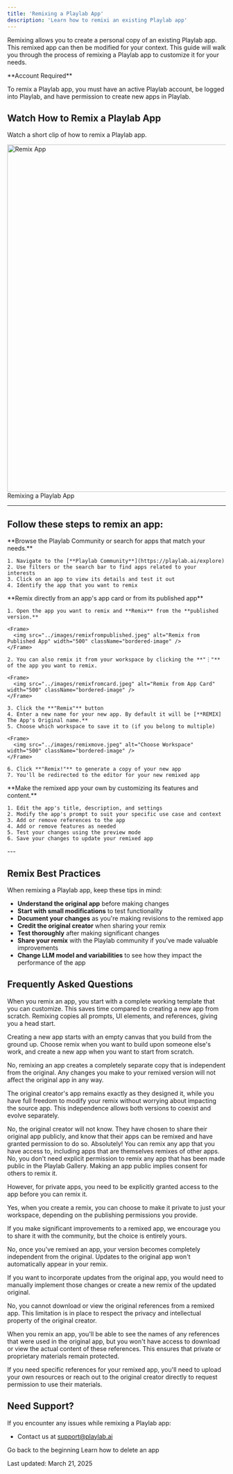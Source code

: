 ```yaml
---
title: 'Remixing a Playlab App'
description: 'Learn how to remixi an existing Playlab app'
---
```


Remixing allows you to create a personal copy of an existing Playlab app. This remixed app can then be modified for your context. This guide will walk you through the process of remixing a Playlab app to customize it for your needs.

<Warning>
  **Account Required**
  
  To remix a Playlab app, you must have an active Playlab account, be logged into Playlab, and have permission to create new apps in Playlab.
</Warning>

## <Icon icon="video" size="24" className="inline-block align-text-bottom" /> Watch How to Remix a Playlab App

Watch a short clip of how to remix a Playlab app.

<Frame>
  <img src="../images/remix.gif" alt="Remix App" width="800" className="bordered-image" />
  <figcaption>Remixing a Playlab App</figcaption>
</Frame>

---

## <Icon icon="arrow-right" size="24" className="inline-block align-text-bottom" /> Follow these steps to remix an app:

<Steps>
  <Step title="Find an App to Remix">
    **Browse the Playlab Community or search for apps that match your needs.**
    
    1. Navigate to the [**Playlab Community**](https://playlab.ai/explore)
    2. Use filters or the search bar to find apps related to your interests
    3. Click on an app to view its details and test it out
    4. Identify the app that you want to remix
  </Step>

  <Step title="Remix the App">
    **Remix directly from an app's app card or from its published app**
    
    1. Open the app you want to remix and **Remix** from the **published version.**
    
    <Frame>
      <img src="../images/remixfrompublished.jpeg" alt="Remix from Published App" width="500" className="bordered-image" />
    </Frame>
    
    2. You can also remix it from your workspace by clicking the **"⋮"** of the app you want to remix.
    
    <Frame>
      <img src="../images/remixfromcard.jpeg" alt="Remix from App Card" width="500" className="bordered-image" />
    </Frame>
    
    3. Click the **"Remix"** button
    4. Enter a new name for your new app. By default it will be [**REMIX] The App's Original name.**
    5. Choose which workspace to save it to (if you belong to multiple)
    
    <Frame>
      <img src="../images/remixmove.jpeg" alt="Choose Workspace" width="500" className="bordered-image" />
    </Frame>
    
    6. Click **"Remix!"** to generate a copy of your new app
    7. You'll be redirected to the editor for your new remixed app
  </Step>

  <Step title="Customize Your Remixed App">
    **Make the remixed app your own by customizing its features and content.**
    
    1. Edit the app's title, description, and settings
    2. Modify the app's prompt to suit your specific use case and context
    3. Add or remove references to the app
    4. Add or remove features as needed
    5. Test your changes using the preview mode
    6. Save your changes to update your remixed app
  </Step>
</Steps>
---

## <Icon icon="lightbulb-on" size="24" className="inline-block align-text-bottom" /> Remix Best Practices

When remixing a Playlab app, keep these tips in mind:

- **Understand the original app** before making changes
- **Start with small modifications** to test functionality
- **Document your changes** as you're making revisions to the remixed app
- **Credit the original creator** when sharing your remix
- **Test thoroughly** after making significant changes
- **Share your remix** with the Playlab community if you've made valuable improvements
- **Change LLM model and variabilities** to see how they impact the performance of the app

## <Icon icon="circle-question" size="24" className="inline-block align-text-bottom" /> Frequently Asked Questions

<Accordion title="What is the difference between remixing and creating a new app?">
  When you remix an app, you start with a complete working template that you can customize. This saves time compared to creating a new app from scratch. Remixing copies all prompts, UI elements, and references, giving you a head start.
  
  Creating a new app starts with an empty canvas that you build from the ground up. Choose remix when you want to build upon someone else's work, and create a new app when you want to start from scratch.
</Accordion>

<Accordion title="Will my remixed app change the original app?">
  No, remixing an app creates a completely separate copy that is independent from the original. Any changes you make to your remixed version will not affect the original app in any way.
  
  The original creator's app remains exactly as they designed it, while you have full freedom to modify your remix without worrying about impacting the source app. This independence allows both versions to coexist and evolve separately.
</Accordion>

<Accordion title="Will the original app creator know that I remixed their app?">
  No, the original creator will not know. They have chosen to share their original app publicly, and know that their apps can be remixed and have granted permission to do so.
</Accordion>

<Accordion title="Can I remix an app that was already remixed by someone else?">
  Absolutely! You can remix any app that you have access to, including apps that are themselves remixes of other apps.
</Accordion>

<Accordion title="Do I need permission to remix someone's app?">
  No, you don't need explicit permission to remix any app that has been made public in the Playlab Gallery. Making an app public implies consent for others to remix it.
  
  However, for private apps, you need to be explicitly granted access to the app before you can remix it.
</Accordion>

<Accordion title="Can I make my remixed app private?">
  Yes, when you create a remix, you can choose to make it private to just your workspace, depending on the publishing permissions you provide.
  
  If you make significant improvements to a remixed app, we encourage you to share it with the community, but the choice is entirely yours.
</Accordion>

<Accordion title="Will updates to the original app affect my remix?">
  No, once you've remixed an app, your version becomes completely independent from the original. Updates to the original app won't automatically appear in your remix.
  
  If you want to incorporate updates from the original app, you would need to manually implement those changes or create a new remix of the updated original.
</Accordion>

<Accordion title="Can I download the references from a remixed app?">
  No, you cannot download or view the original references from a remixed app. This limitation is in place to respect the privacy and intellectual property of the original creator.
   
  When you remix an app, you'll be able to see the names of any references that were used in the original app, but you won't have access to download or view the actual content of these references. This ensures that private or proprietary materials remain protected.
   
  If you need specific references for your remixed app, you'll need to upload your own resources or reach out to the original creator directly to request permission to use their materials.
</Accordion>

## <Icon icon="bullhorn" size="24" className="inline-block align-text-bottom" /> Need Support?

If you encounter any issues while remixing a Playlab app:

* Contact us at [support@playlab.ai](mailto:support@playlab.ai)

<CardGroup>
  <Card title="Back to Getting Started" icon="arrow-left" href="/getstarted/Getting Started" iconType="duotone">
    Go back to the beginning
  </Card>
  <Card title="Deleting Your Playlab App" icon="trash" href="/getstarted/Deleting" iconType="duotone">
    Learn how to delete an app
  </Card>
</CardGroup>

Last updated: March 21, 2025